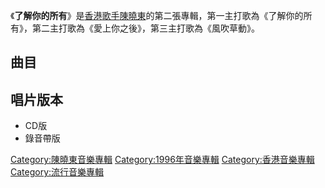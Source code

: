 {{unreferenced|time=2015-03-09T13:11:39+00:00}}
{{Album infobox | <!-- See Wikipedia:WikiProject_Albums -->
| Name        = 了解你的所有
| Type        = [[錄音室專輯|錄音室專輯]]
| Artist      = [[陳曉東_(藝人)|陳曉東]]
| Cover       = 陳曉東 了解你的所有.jpg
| Released    = 1996年6月
| Recorded    = 1996年
| Genre       = [[粵語流行音樂|粵語流行音樂]]
| Length      = 43分2秒
| Label       = [[寶麗金|寶麗金]]
| Last album  = [[與我高飛|與我高飛]]<br>（1995年）
| This album  = '''了解你的所有'''<br>（1996年）
| Next album  = [[U_R_My_Only_Love|U R My Only Love]]<br>（1996年）
}}

《'''了解你的所有'''》是[[香港|香港]][[歌手|歌手]][[陳曉東_(藝人)|陳曉東]]的第二張專輯，第一主打歌為《了解你的所有》，第二主打歌為《愛上你之後》，第三主打歌為《風吹草動》。

== 曲目 ==
{{Tracklist
| headline = 
| total_length = 43:02

| title1 = 了解你的所有
| music1 = [[Steve_Dorff|Steve Dorff]]、[[Milton_Brown|Milton Brown]]
| lyrics1 = [[陳少琪|陳少琪]]
| arranger1 = [[方樹樑|方樹樑]]
| producer1 = 方樹樑
| longnote1 = 第一主打
| length1 = 3:59

| title2 = 風吹草動
| music2 = [[梁志成|梁志成]]
| lyrics2 = 陳少琪
| arranger2 = [[垣英|垣英]]
| producer2 = 方樹樑
| longnote2 = 第三主打
| length2 = 4:13

| title3 = 愛上你之後
| music3 = [[陳震雄|陳震雄]]
| lyrics3 = 陳震雄
| arranger3 = 方樹樑
| producer3 = 方樹樑
| longnote3 = 第二主打
| length3 = 4:56

| title4 = 不安的快樂
| music4 = [[劉志遠_(香港音樂人)|劉志遠]]
| lyrics4 = [[林夕|林夕]]
| arranger4 = 劉志遠
| producer4 = [[何國禧|何國禧]]
| longnote4 = 
| length4 = 4:21

| title5 = 別去的天空
| music5 = [[Pelle_Nylen|Pelle Nylen]]、[[Roy_Colgate|Roy Colgate]]
| lyrics5 = [[簡寧|簡寧]]
| arranger5 = 方樹樑
| producer5 = 方樹樑
| longnote5 = 
| length5 = 4:01

| title6 = 勇敢
| music6 = [[盧東尼|盧東尼]]
| lyrics6 = 陳少琪
| arranger6 = 盧東尼
| producer6 = 何國禧
| longnote6 = 
| length6 = 3:50

| title7 = 在這清晨
| music7 = [[梁邦彥|梁邦彥]]
| lyrics7 = [[向雪懷|向雪懷]]
| arranger7 = [[張兆鴻|張兆鴻]]
| producer7 = 何國禧
| longnote7 = 
| length7 = 5:24

| title8 = 請你想起我
| music8 = [[艾羅斯·拉瑪佐第|E. Ramazzotti]]、[[P._Cassano|P. Cassano]]、[[A._Cogliati|A. Cogliati]]
| lyrics8 = [[張美賢|張美賢]]
| arranger8 = [[陳嘉樂|陳嘉樂]]
| producer8 = 方樹樑
| longnote8 = 
| length8 = 4:36

| title9 = 溫暖的家（房屋署之歌）
| music9 = 垣英
| lyrics9 = 向雪懷
| arranger9 = [[鍾世英|鍾世英]]、垣英
| producer9 = 方樹樑
| longnote9 = 
| length9 = 3:38

| title10 = 了解你的所有
| music10 = Steve Dorff、Milton Brown
| lyrics10 = 陳少琪
| arranger10 = 方樹樑
| producer10 = 方樹樑
| note10 = Remix
| longnote10 = 
| length10 = 4:06
}}

== 唱片版本 ==
*CD版
*錄音帶版

[[Category:陳曉東音樂專輯|Category:陳曉東音樂專輯]]
[[Category:1996年音樂專輯|Category:1996年音樂專輯]]
[[Category:香港音樂專輯|Category:香港音樂專輯]]
[[Category:流行音樂專輯|Category:流行音樂專輯]]